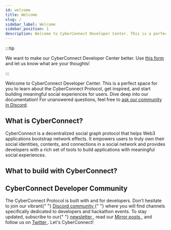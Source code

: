 ```yaml
---
id: welcome
title: Welcome
slug: /
sidebar_label: Welcome
sidebar_position: 1
description: Welcome to CyberConnect Developer Center. This is a perfect space for you to learn about the CyberConnect Protocol, get inspired, and start building meaningful social experiences for users.
---
```


:::tip

We want to make our CyberConnect Developer Center better. Use [this form](https://9txmc3wk3bc.typeform.com/to/Oapbu1SX) and let us know what are your thoughts!

:::

Welcome to CyberConnect Developer Center. This is a perfect space for you to learn about the CyberConnect Protocol, get inspired, and start building meaningful social experiences for users. Dive deep into our documentation! For unanswered questions, feel free to [ask our community in Discord](https://discord.com/invite/cUc8VRGmPs).

## What is CyberConnect?

CyberConnect is a decentralized social graph protocol that helps Web3 applications bootstrap network effects. It empowers users to truly own their social identities, contents, and connections in a social network and provides developers with a rich set of tools to build applications with meaningful social experiences.

## What to build with CyberConnect?


<UsecaseCardsV2 />

<div className="welcomeCard">
    <h2 className="anchor" id="cyberconnect-developer-community">
        CyberConnect Developer Community
        <a
            className="hash-link"
            href="#cyberconnect-developer-community"
            title="Direct link to heading"></a>
    </h2>
    <p>
        The CyberConnect Protocol is built with and for developers. Don't
        hesitate to join our vibrant{" "}
        <a
            href="https://discord.com/invite/cUc8VRGmPs"
            target="_blank"
            rel="noopener noreferrer">
            Discord community
        </a>{" "}
        where you will find channels specifically dedicated to developers and
        hackathon events. To stay updated, subscribe to our{" "}
        <a
            href="https://www.getrevue.co/profile/cyberconnect"
            target="_blank"
            rel="noopener noreferrer">
            newsletter
        </a>
        , read our <a
            href="https://mirror.xyz/cyberlab.eth"
            target="_blank"
            rel="noopener noreferrer">
            Mirror posts
        </a>, and follow us on <a
            href="https://twitter.com/CyberConnectHQ"
            target="_blank"
            rel="noopener noreferrer">
            Twitter
        </a>. Let's CyberConnect!
    </p>
</div>
